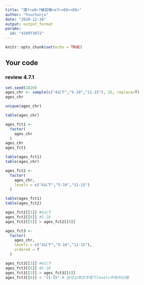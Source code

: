 ---
title: "課?<a0>?練習模<e7><89><88>"
author: "hsuchunju"
date: "2020-12-16"
output: output_format
params:
  id: "410973072"
---

```{r setup, include=FALSE}
knitr::opts_chunk$set(echo = TRUE)
```

## Your code

### review 4.7.1

```{r}
set.seed(2020)
ages_chr <- sample(c("4以下","5-10","11-15"), 15, replace=T)
ages_chr
```

```{r}
unique(ages_chr)
```

```{r}
table(ages_chr)
```

```{r}
ages_fct1 <- 
  factor(
    ages_chr
  )
ages_chr
ages_fct1
```

```{r}
table(ages_fct1)
table(ages_chr)
```

```{r}
ages_fct2 <- 
  factor(
    ages_chr,
    levels = c("4以下","5-10","11-15")
  )
```

```{r}
table(ages_fct1)
table(ages_fct2)
```

```{r}
ages_fct2[[3]] #4以下
ages_fct2[[6]] #5-10
ages_fct2[[3]] > ages_fct2[[6]]
```

```{r}
ages_fct3 <- 
  factor(
    ages_chr,
    levels = c("4以下","5-10","11-15"),
    ordered = T
  )
```

```{r}
ages_fct3[[3]] #4以下
ages_fct3[[6]] #5-10
ages_fct3[[3]] > ages_fct3[[6]]
ages_fct3[[6]] < "11-15" # 也可以用文字寫下levels中有的分類
```

